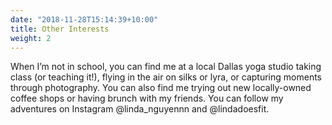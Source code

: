 ```yaml
---
date: "2018-11-28T15:14:39+10:00"
title: Other Interests
weight: 2
---
```


When I'm not in school, you can find me at a local Dallas yoga studio taking class (or teaching it!), flying in the air on silks or lyra, or capturing moments through photography. You can also find me trying out new locally-owned coffee shops or having brunch with my friends. You can follow my adventures on Instagram @linda_nguyennn and @lindadoesfit.

